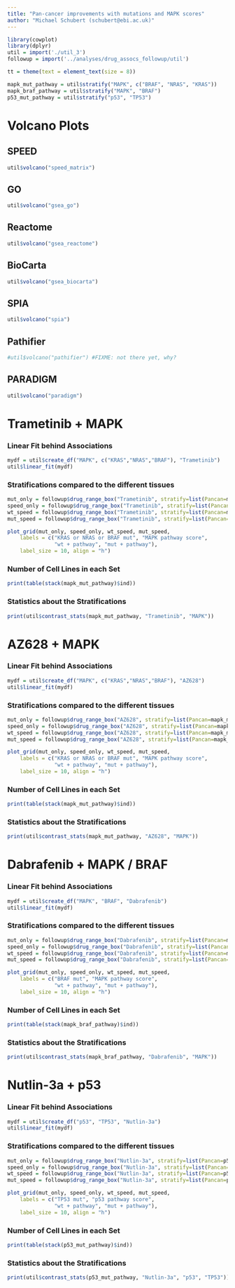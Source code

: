 ```yaml
---
title: "Pan-cancer improvements with mutations and MAPK scores"
author: "Michael Schubert (schubert@ebi.ac.uk)"
---
```


```r
library(cowplot)
library(dplyr)
util = import('./util_3')
followup = import('../analyses/drug_assocs_followup/util')

tt = theme(text = element_text(size = 8))

mapk_mut_pathway = util$stratify("MAPK", c("BRAF", "NRAS", "KRAS"))
mapk_braf_pathway = util$stratify("MAPK", "BRAF")
p53_mut_pathway = util$stratify("p53", "TP53")
```

# Volcano Plots

## SPEED

```r
util$volcano("speed_matrix")
```

## GO

```r
util$volcano("gsea_go")
```

## Reactome

```r
util$volcano("gsea_reactome")
```

## BioCarta

```r
util$volcano("gsea_biocarta")
```

## SPIA

```r
util$volcano("spia")
```

## Pathifier

```r
#util$volcano("pathifier") #FIXME: not there yet, why?
```

## PARADIGM

```r
util$volcano("paradigm")
```


# Trametinib + MAPK

### Linear Fit behind Associations
```r
mydf = util$create_df("MAPK", c("KRAS","NRAS","BRAF"), "Trametinib")
util$linear_fit(mydf)
```

###  Stratifications compared to the different tissues
```r
mut_only = followup$drug_range_box("Trametinib", stratify=list(Pancan=mapk_mut_pathway[1:3])) + tt
speed_only = followup$drug_range_box("Trametinib", stratify=list(Pancan=mapk_mut_pathway[4:6])) + tt
wt_speed = followup$drug_range_box("Trametinib", stratify=list(Pancan=mapk_mut_pathway[7:9])) + tt
mut_speed = followup$drug_range_box("Trametinib", stratify=list(Pancan=mapk_mut_pathway[10:12])) + tt

plot_grid(mut_only, speed_only, wt_speed, mut_speed,
    labels = c("KRAS or NRAS or BRAF mut", "MAPK pathway score",
               "wt + pathway", "mut + pathway"),
    label_size = 10, align = "h")
```

### Number of Cell Lines in each Set
```r
print(table(stack(mapk_mut_pathway)$ind))
```

### Statistics about the Stratifications
```r
print(util$contrast_stats(mapk_mut_pathway, "Trametinib", "MAPK"))
```


# AZ628 + MAPK

### Linear Fit behind Associations
```r
mydf = util$create_df("MAPK", c("KRAS","NRAS","BRAF"), "AZ628")
util$linear_fit(mydf)
```

###  Stratifications compared to the different tissues
```r
mut_only = followup$drug_range_box("AZ628", stratify=list(Pancan=mapk_mut_pathway[1:3])) + tt
speed_only = followup$drug_range_box("AZ628", stratify=list(Pancan=mapk_mut_pathway[4:6])) + tt
wt_speed = followup$drug_range_box("AZ628", stratify=list(Pancan=mapk_mut_pathway[7:9])) + tt
mut_speed = followup$drug_range_box("AZ628", stratify=list(Pancan=mapk_mut_pathway[10:12])) + tt

plot_grid(mut_only, speed_only, wt_speed, mut_speed,
    labels = c("KRAS or NRAS or BRAF mut", "MAPK pathway score",
               "wt + pathway", "mut + pathway"),
    label_size = 10, align = "h")
```

### Number of Cell Lines in each Set
```r
print(table(stack(mapk_mut_pathway)$ind))
```

### Statistics about the Stratifications
```r
print(util$contrast_stats(mapk_mut_pathway, "AZ628", "MAPK"))
```


# Dabrafenib + MAPK / BRAF

### Linear Fit behind Associations
```r
mydf = util$create_df("MAPK", "BRAF", "Dabrafenib")
util$linear_fit(mydf)
```

###  Stratifications compared to the different tissues
```r
mut_only = followup$drug_range_box("Dabrafenib", stratify=list(Pancan=mapk_braf_pathway[1:3])) + tt
speed_only = followup$drug_range_box("Dabrafenib", stratify=list(Pancan=mapk_braf_pathway[4:6])) + tt
wt_speed = followup$drug_range_box("Dabrafenib", stratify=list(Pancan=mapk_braf_pathway[7:9])) + tt
mut_speed = followup$drug_range_box("Dabrafenib", stratify=list(Pancan=mapk_braf_pathway[10:12])) + tt

plot_grid(mut_only, speed_only, wt_speed, mut_speed,
    labels = c("BRAF mut", "MAPK pathway score",
               "wt + pathway", "mut + pathway"),
    label_size = 10, align = "h")
```

### Number of Cell Lines in each Set
```r
print(table(stack(mapk_braf_pathway)$ind))
```

### Statistics about the Stratifications
```r
print(util$contrast_stats(mapk_braf_pathway, "Dabrafenib", "MAPK"))
```


# Nutlin-3a + p53

### Linear Fit behind Associations
```r
mydf = util$create_df("p53", "TP53", "Nutlin-3a")
util$linear_fit(mydf)
```

###  Stratifications compared to the different tissues
```r
mut_only = followup$drug_range_box("Nutlin-3a", stratify=list(Pancan=p53_mut_pathway[1:3])) + tt
speed_only = followup$drug_range_box("Nutlin-3a", stratify=list(Pancan=p53_mut_pathway[4:6])) + tt
wt_speed = followup$drug_range_box("Nutlin-3a", stratify=list(Pancan=p53_mut_pathway[7:9])) + tt
mut_speed = followup$drug_range_box("Nutlin-3a", stratify=list(Pancan=p53_mut_pathway[10:12])) + tt

plot_grid(mut_only, speed_only, wt_speed, mut_speed,
    labels = c("TP53 mut", "p53 pathway score",
               "wt + pathway", "mut + pathway"),
    label_size = 10, align = "h")
```

### Number of Cell Lines in each Set
```r
print(table(stack(p53_mut_pathway)$ind))
```

### Statistics about the Stratifications
```r
print(util$contrast_stats(p53_mut_pathway, "Nutlin-3a", "p53", "TP53"))
```
